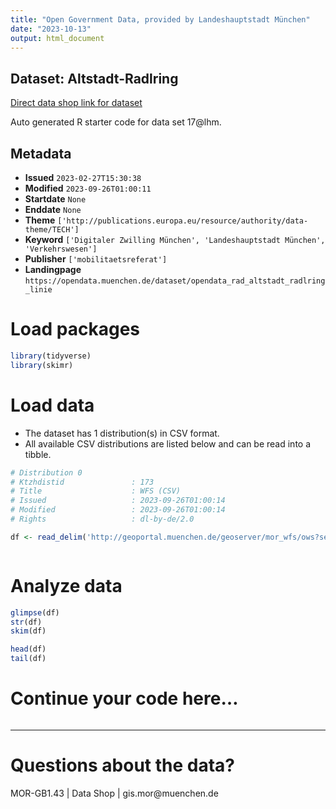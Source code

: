 ```yaml
---
title: "Open Government Data, provided by Landeshauptstadt München"
date: "2023-10-13"
output: html_document
---
```


## Dataset: Altstadt-Radlring

[Direct data shop link for dataset](https://opendata.muenchen.de/dataset/opendata_rad_altstadt_radlring_linie)

Auto generated R starter code for data set 17@lhm.

## Metadata

- **Issued** `2023-02-27T15:30:38`
- **Modified** `2023-09-26T01:00:11`
- **Startdate** `None`
- **Enddate** `None`
- **Theme** `['http://publications.europa.eu/resource/authority/data-theme/TECH']`
- **Keyword** `['Digitaler Zwilling München', 'Landeshauptstadt München', 'Verkehrswesen']`
- **Publisher** `['mobilitaetsreferat']`
- **Landingpage** `https://opendata.muenchen.de/dataset/opendata_rad_altstadt_radlring_linie`


# Load packages

```r

library(tidyverse)
library(skimr)

```

# Load data

-   The dataset has 1 distribution(s) in CSV format.
-   All available CSV distributions are listed below and can be read into a tibble.

```r

# Distribution 0
# Ktzhdistid               : 173
# Title                    : WFS (CSV)
# Issued                   : 2023-09-26T01:00:14
# Modified                 : 2023-09-26T01:00:14
# Rights                   : dl-by-de/2.0

df <- read_delim('http://geoportal.muenchen.de/geoserver/mor_wfs/ows?service=WFS&amp;version=1.0.0&amp;request=GetFeature&amp;typeName=mor_wfs:opendata_rad_altstadt_radlring_linie&amp;outputFormat=csv')



```

# Analyze data

```r

glimpse(df)
str(df)
skim(df)

head(df)
tail(df)

```

# Continue your code here...

```r

```

------------------------------------------------------------------------

# Questions about the data?

MOR-GB1.43 | Data Shop | gis.mor@muenchen.de
